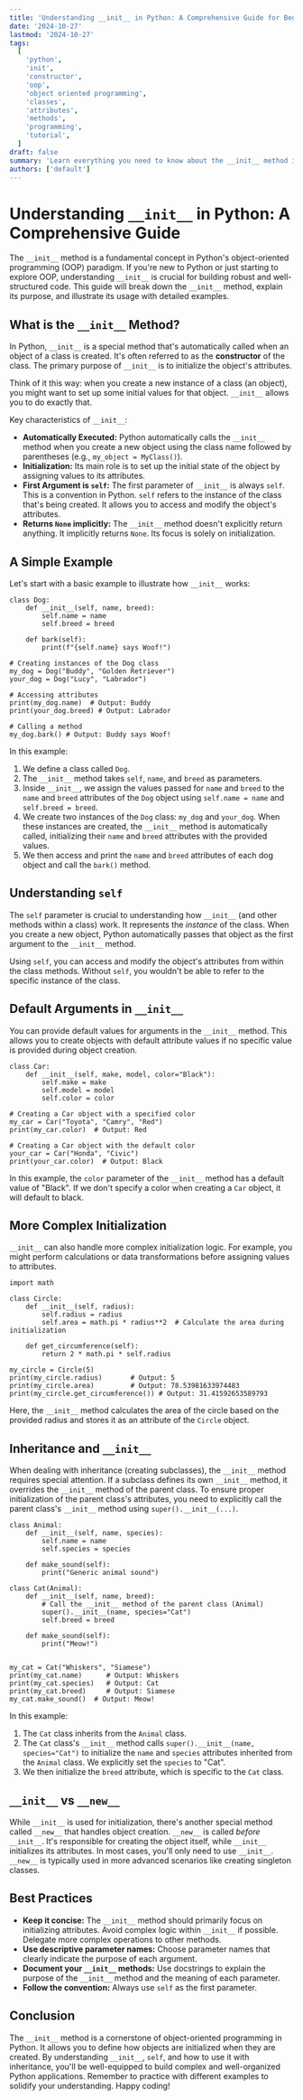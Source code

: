 ```yaml
---
title: 'Understanding __init__ in Python: A Comprehensive Guide for Beginners and Beyond'
date: '2024-10-27'
lastmod: '2024-10-27'
tags:
  [
    'python',
    'init',
    'constructor',
    'oop',
    'object oriented programming',
    'classes',
    'attributes',
    'methods',
    'programming',
    'tutorial',
  ]
draft: false
summary: 'Learn everything you need to know about the __init__ method in Python. This comprehensive guide covers its purpose, usage, and best practices with clear examples for beginners and advanced programmers alike.'
authors: ['default']
---
```


# Understanding `__init__` in Python: A Comprehensive Guide

The `__init__` method is a fundamental concept in Python's object-oriented programming (OOP) paradigm. If you're new to Python or just starting to explore OOP, understanding `__init__` is crucial for building robust and well-structured code. This guide will break down the `__init__` method, explain its purpose, and illustrate its usage with detailed examples.

## What is the `__init__` Method?

In Python, `__init__` is a special method that's automatically called when an object of a class is created. It's often referred to as the **constructor** of the class. The primary purpose of `__init__` is to initialize the object's attributes.

Think of it this way: when you create a new instance of a class (an object), you might want to set up some initial values for that object. `__init__` allows you to do exactly that.

Key characteristics of `__init__`:

- **Automatically Executed:** Python automatically calls the `__init__` method when you create a new object using the class name followed by parentheses (e.g., `my_object = MyClass()`).
- **Initialization:** Its main role is to set up the initial state of the object by assigning values to its attributes.
- **First Argument is `self`:** The first parameter of `__init__` is always `self`. This is a convention in Python. `self` refers to the instance of the class that's being created. It allows you to access and modify the object's attributes.
- **Returns `None` implicitly:** The `__init__` method doesn't explicitly return anything. It implicitly returns `None`. Its focus is solely on initialization.

## A Simple Example

Let's start with a basic example to illustrate how `__init__` works:

```plaintext
class Dog:
    def __init__(self, name, breed):
        self.name = name
        self.breed = breed

    def bark(self):
        print(f"{self.name} says Woof!")

# Creating instances of the Dog class
my_dog = Dog("Buddy", "Golden Retriever")
your_dog = Dog("Lucy", "Labrador")

# Accessing attributes
print(my_dog.name)  # Output: Buddy
print(your_dog.breed) # Output: Labrador

# Calling a method
my_dog.bark() # Output: Buddy says Woof!
```

In this example:

1.  We define a class called `Dog`.
2.  The `__init__` method takes `self`, `name`, and `breed` as parameters.
3.  Inside `__init__`, we assign the values passed for `name` and `breed` to the `name` and `breed` attributes of the `Dog` object using `self.name = name` and `self.breed = breed`.
4.  We create two instances of the `Dog` class: `my_dog` and `your_dog`. When these instances are created, the `__init__` method is automatically called, initializing their `name` and `breed` attributes with the provided values.
5.  We then access and print the `name` and `breed` attributes of each dog object and call the `bark()` method.

## Understanding `self`

The `self` parameter is crucial to understanding how `__init__` (and other methods within a class) work. It represents the _instance_ of the class. When you create a new object, Python automatically passes that object as the first argument to the `__init__` method.

Using `self`, you can access and modify the object's attributes from within the class methods. Without `self`, you wouldn't be able to refer to the specific instance of the class.

## Default Arguments in `__init__`

You can provide default values for arguments in the `__init__` method. This allows you to create objects with default attribute values if no specific value is provided during object creation.

```plaintext
class Car:
    def __init__(self, make, model, color="Black"):
        self.make = make
        self.model = model
        self.color = color

# Creating a Car object with a specified color
my_car = Car("Toyota", "Camry", "Red")
print(my_car.color)  # Output: Red

# Creating a Car object with the default color
your_car = Car("Honda", "Civic")
print(your_car.color)  # Output: Black
```

In this example, the `color` parameter of the `__init__` method has a default value of "Black". If we don't specify a color when creating a `Car` object, it will default to black.

## More Complex Initialization

`__init__` can also handle more complex initialization logic. For example, you might perform calculations or data transformations before assigning values to attributes.

```plaintext
import math

class Circle:
    def __init__(self, radius):
        self.radius = radius
        self.area = math.pi * radius**2  # Calculate the area during initialization

    def get_circumference(self):
        return 2 * math.pi * self.radius

my_circle = Circle(5)
print(my_circle.radius)       # Output: 5
print(my_circle.area)         # Output: 78.53981633974483
print(my_circle.get_circumference()) # Output: 31.41592653589793
```

Here, the `__init__` method calculates the area of the circle based on the provided radius and stores it as an attribute of the `Circle` object.

## Inheritance and `__init__`

When dealing with inheritance (creating subclasses), the `__init__` method requires special attention. If a subclass defines its own `__init__` method, it overrides the `__init__` method of the parent class. To ensure proper initialization of the parent class's attributes, you need to explicitly call the parent class's `__init__` method using `super().__init__(...)`.

```plaintext
class Animal:
    def __init__(self, name, species):
        self.name = name
        self.species = species

    def make_sound(self):
        print("Generic animal sound")

class Cat(Animal):
    def __init__(self, name, breed):
        # Call the __init__ method of the parent class (Animal)
        super().__init__(name, species="Cat")
        self.breed = breed

    def make_sound(self):
        print("Meow!")


my_cat = Cat("Whiskers", "Siamese")
print(my_cat.name)      # Output: Whiskers
print(my_cat.species)   # Output: Cat
print(my_cat.breed)     # Output: Siamese
my_cat.make_sound()  # Output: Meow!
```

In this example:

1.  The `Cat` class inherits from the `Animal` class.
2.  The `Cat` class's `__init__` method calls `super().__init__(name, species="Cat")` to initialize the `name` and `species` attributes inherited from the `Animal` class. We explicitly set the `species` to "Cat".
3.  We then initialize the `breed` attribute, which is specific to the `Cat` class.

## `__init__` vs `__new__`

While `__init__` is used for initialization, there's another special method called `__new__` that handles object creation. `__new__` is called _before_ `__init__`. It's responsible for creating the object itself, while `__init__` initializes its attributes. In most cases, you'll only need to use `__init__`. `__new__` is typically used in more advanced scenarios like creating singleton classes.

## Best Practices

- **Keep it concise:** The `__init__` method should primarily focus on initializing attributes. Avoid complex logic within `__init__` if possible. Delegate more complex operations to other methods.
- **Use descriptive parameter names:** Choose parameter names that clearly indicate the purpose of each argument.
- **Document your `__init__` methods:** Use docstrings to explain the purpose of the `__init__` method and the meaning of each parameter.
- **Follow the convention:** Always use `self` as the first parameter.

## Conclusion

The `__init__` method is a cornerstone of object-oriented programming in Python. It allows you to define how objects are initialized when they are created. By understanding `__init__`, `self`, and how to use it with inheritance, you'll be well-equipped to build complex and well-organized Python applications. Remember to practice with different examples to solidify your understanding. Happy coding!

